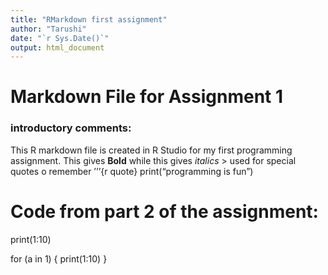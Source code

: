 ```yaml
---
title: "RMarkdown first assignment"
author: "Tarushi"
date: "`r Sys.Date()`"
output: html_document
---
```


# Markdown File for Assignment 1

### introductory comments:
This R markdown file is created in R Studio for my first programming assignment.
This gives **Bold** while this gives *italics*
> used for special quotes o remember
'''{r quote}
print("programming is fun")


# Code from part 2 of the assignment:

print(1:10)


for (a in 1) {
  print(1:10)
}

